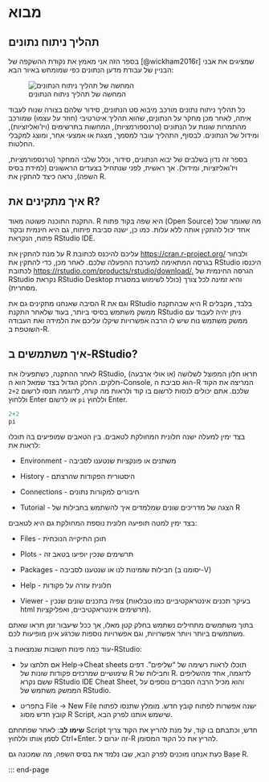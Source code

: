 # מבוא {#sec-introduction}

## תהליך ניתוח נתונים

בספר הזה אני מאמץ את נקודת ההשקפה של [@wickham2016r] שמציגים את אבני הבניין של עבודת מדען הנתונים כפי שמומחש באיור הבא:

![המחשה של תהליך ניתוח הנתונים](images/ds_workflow_he.svg "תהליך ניתוח הנתונים"){#fig:ds-workflow}

כל תהליך ניתוח נתונים מורכב מיבוא סט הנתונים, סידור שלהם בצורה שנוח לעבוד איתה, לאחר מכן מחקר על הנתונים, שהוא תהליך איטרטיבי (חוזר על עצמו) שמורכב מהתמרות שונות על הנתונים (טרנספורמציות), המחשות בתרשימים (ויז'ואליזציות), ומידול של הנתונים. לבסוף, התהליך עובר למסמך, מצגת או אמצעי אחר, ומוצג למקבלי החלטות.

בספר זה נדון בשלבים של יבוא הנתונים, סידור, וכלל שלבי המחקר (טרנספורמציות, ויז'ואליזציות, ומידול). אך ראשית, לפני שנתחיל בצעדים הראשונים (למידת בסיס השפה), נראה כיצד להתקין את R.

## איך מתקינים את R?

התקנת התוכנה פשוטה מאוד. R היא שפה בקוד פתוח (Open Source) מה שאומר שכל אחד יכול להתקין אותה ללא עלות. כמו כן, ישנה סביבת פיתוח, גם היא חינמית ובקוד פתוח, הנקראת RStudio IDE.

על מנת להתקין את R עליכם להיכנס לכתובת <https://cran.r-project.org/> ולבחור בגרסה המתאימה למערכת ההפעלה שלכם. לאחר מכן, כדי להתקין את RStudio היכנסו לכתובת <https://rstudio.com/products/rstudio/download/.> הגרסה החינמית של RStudio נקראת RStudio Desktop והיא זמינה לכל צורך (כולל לשימוש במסגרת מסחרית).

הסיבה שאנחנו מתקינים גם את R וגם את RStudio היא שבהתקנת R בלבד, מקבלים ממשק משתמש בסיסי ביותר, בעוד שלאחר התקנת RStudio ניתן יהיה לעבוד עם ממשק משתמש נוח שיש לו הרבה אפשרויות שיקלו עליכם את הלמידה ואת העבודה השוטפת ב-R.

## איך משתמשים ב-RStudio?

לאחר ההתקנה, כשתפעילו את RStudio, תראו חלון המפוצל לשלושה (או אולי ארבעה) חלקים. החלק הגדול בצד שמאל הוא ה-Console, הוא סביבת ה-R המריצה את הקוד שלכם. אתם יכולים לנסות לרשום בו קוד ולראות מה קורה, לדוגמה תנסו לרשום `2+2` וללחוץ Enter או לרשום `pi` וללחוץ Enter.

```r
2+2
pi
```

בצד ימין למעלה ישנה חלונית המחולקת לטאבים. בין הטאבים שמופיעים בה תוכלו לראות את:

-   Environment - משתנים או פונקציות שנטענו לסביבה

-   History - היסטורית הפקודות שהרצתם

-   Connections - חיבורים למקורות נתונים

-   Tutorial - הצגה של מדריכים שונים שמלמדים איך להשתמש בחבילות של R

בצד ימין למטה תופיעה חלונית נוספת המחולקת גם היא לטאבים:

-   Files - תוכן התיקייה הנוכחית

-   Plots - תרשימים שנכין יופיעו בטאב זה

-   Packages - חבילות שזמינות לנו או שנטענו לסביבה (יסומנו ב-V)

-   Help - חלונית עזרה על פקודות

-   Viewer - צפיה בתכנים שונים שנכין (בעיקר תכנים אינטראקטיביים כמו טבלאות html תרשימים אינטראקטיביים, ואפליקציות).

בתוך משתמשים מתחילים נשתמש בחלק קטן מאלו, אך ככל שיעבור זמן תראו שאתם משתמשים ביותר ויותר אפשרויות, וגם אפשרויות נוספות שכרגע אינן מופיעות לכם.

עוד כמה פינות חשובות שנמצאות ב-RStudio:

-   אם תלחצו על Help-\>Cheat sheets תוכלו לראות רשימה של "שליפים". דפים שימושיים שמרכזים פקודות שונות של R וחבילות של R. לדוגמה, אחד מהשליפים ששם נקרא RStudio IDE Cheat Sheet, והוא מכיל הרבה הסברים נוספים על הממשק משתמש של RStudio.

-   בתפריט File -\> New File ישנה אפשרות לפתוח קובץ חדש. מומלץ שתנסו לפתוח קובץ חדש מסוג R Script, שישמש אותנו לפרק הבא.

**שימו לב**: לאחר שפתחתם Script חדש, וכתבתם בו קוד, על מנת להריץ את הקוד צריך לסמן אותו וללחוץ Ctrl+Enter. זה יגרום ל-R להריץ את כל הקוד המסומן.

כעת אנחנו מוכנים לפרק הבא, שבו נלמד את בסיס השפה, מה שמכונה גם Base R.

::: end-page
